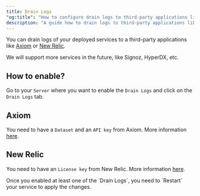 ```yaml
---
title: Drain Logs
"og:title": "How to configure drain logs to third-party applications like Axiom or New Relic with Coolify"
description: "A guide how to drain logs to third-party applications like Axiom or New Relic."
---
```


You can drain logs of your deployed services to a third-party applications like [Axiom](https://axiom.co/) or [New Relic](https://newrelic.com).

We will support more services in the future, like Signoz, HyperDX, etc.

## How to enable?

Go to your `Server` where you want to enable the `Drain Logs` and click on the `Drain Logs` tab.

## Axiom

You need to have a `Dataset` and an `API key` from Axiom. More information [here](https://axiom.co/docs).

## New Relic

You need to have an `License key` from New Relic. More information [here](https://docs.newrelic.com/docs/apis/intro-apis/new-relic-api-keys/#ingest-license-key).

<Warning>
  Once you enabled at least one of the `Drain Logs`, you need to `Restart` your
  service to apply the changes.
</Warning>
